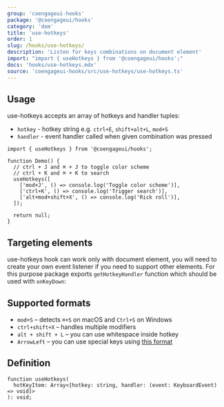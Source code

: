 ```yaml
---
group: 'coengageui-hooks'
package: '@coengageui/hooks'
category: 'dom'
title: 'use-hotkeys'
order: 1
slug: /hooks/use-hotkeys/
description: 'Listen for keys combinations on document element'
import: "import { useHotkeys } from '@coengageui/hooks';"
docs: 'hooks/use-hotkeys.mdx'
source: 'coengageui-hooks/src/use-hotkeys/use-hotkeys.ts'
---
```



## Usage

use-hotkeys accepts an array of hotkeys and handler tuples:

- `hotkey` - hotkey string e.g. `ctrl+E`, `shift+alt+L`, `mod+S`
- `handler` - event handler called when given combination was pressed

```tsx
import { useHotkeys } from '@coengageui/hooks';

function Demo() {
  // ctrl + J and ⌘ + J to toggle color scheme
  // ctrl + K and ⌘ + K to search
  useHotkeys([
    ['mod+J', () => console.log('Toggle color scheme')],
    ['ctrl+K', () => console.log('Trigger search')],
    ['alt+mod+shift+X', () => console.log('Rick roll')],
  ]);

  return null;
}
```

## Targeting elements

use-hotkeys hook can work only with document element, you will need to create your own event listener
if you need to support other elements. For this purpose package exports `getHotkeyHandler` function
which should be used with `onKeyDown`:

<Demo data={HooksDemos.useHotkeysDemo} />

## Supported formats

- `mod+S` – detects `⌘+S` on macOS and `Ctrl+S` on Windows
- `ctrl+shift+X` – handles multiple modifiers
- `alt + shift + L` – you can use whitespace inside hotkey
- `ArrowLeft` – you can use special keys using [this format](https://developer.mozilla.org/en-US/docs/Web/API/KeyboardEvent/key/Key_Values)

## Definition

```tsx
function useHotkeys(
  hotKeyItem: Array<[hotkey: string, handler: (event: KeyboardEvent) => void]>
): void;
```

